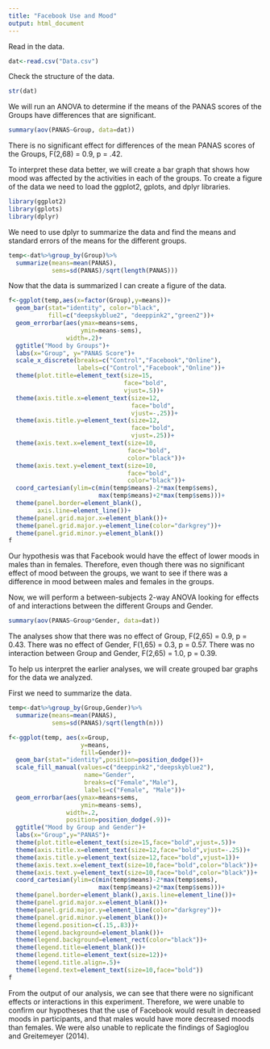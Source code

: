 ```yaml
---
title: "Facebook Use and Mood"
output: html_document
---
```


Read in the data.

```r
dat<-read.csv("Data.csv")
```

Check the structure of the data. 
```r
str(dat)
```

We will run an ANOVA to determine if the means of the PANAS scores of the Groups have differences that are significant. 
 
```r
summary(aov(PANAS~Group, data=dat))
```

There is no significant effect for differences of the mean PANAS scores of the Groups, F(2,68) = 0.9, p = .42. 

To interpret these data better, we will create a bar graph that shows how mood was affected by the activities in each of the groups. To create a figure of the data we need to load the ggplot2, gplots, and dplyr libraries.

```r
library(ggplot2)
library(gplots)
library(dplyr)
```

We need to use dplyr to summarize the data and find the means and
standard errors of the means for the different groups.
```r
temp<-dat%>%group_by(Group)%>%
  summarize(means=mean(PANAS),
            sems=sd(PANAS)/sqrt(length(PANAS)))
```
Now that the data is summarized I can create a figure of the data.

```r
f<-ggplot(temp,aes(x=factor(Group),y=means))+
  geom_bar(stat="identity", color="black",
           fill=c("deepskyblue2", "deeppink2","green2"))+
  geom_errorbar(aes(ymax=means+sems,
                    ymin=means-sems),
                width=.2)+
  ggtitle("Mood by Groups")+
  labs(x="Group", y="PANAS Score")+
  scale_x_discrete(breaks=c("Control","Facebook","Online"),
                   labels=c("Control","Facebook","Online"))+
  theme(plot.title=element_text(size=15,
                                face="bold",
                                vjust=.5))+
  theme(axis.title.x=element_text(size=12,
                                  face="bold",
                                  vjust=-.25))+
  theme(axis.title.y=element_text(size=12,
                                  face="bold",
                                  vjust=.25))+
  theme(axis.text.x=element_text(size=10,
                                 face="bold",
                                 color="black"))+
  theme(axis.text.y=element_text(size=10,
                                 face="bold",
                                 color="black"))+
  coord_cartesian(ylim=c(min(temp$means)-2*max(temp$sems),
                         max(temp$means)+2*max(temp$sems)))+
  theme(panel.border=element_blank(),
        axis.line=element_line())+
  theme(panel.grid.major.x=element_blank())+
  theme(panel.grid.major.y=element_line(color="darkgrey"))+
  theme(panel.grid.minor.y=element_blank())
f
```

Our hypothesis was that Facebook would have the effect of lower moods in males than in females. Therefore, even though there was no significant effect of mood between the groups, we want to see if there was a difference in mood between males and females in the groups. 

Now, we will perform a between-subjects 2-way ANOVA looking for effects
of and interactions between the different Groups and Gender.
```r
summary(aov(PANAS~Group*Gender, data=dat))
```

The analyses show that there was no effect of Group, F(2,65) = 0.9, p = 0.43. There was no effect of Gender, F(1,65) = 0.3, p = 0.57. There was no interaction between Group and Gender, F(2,65) = 1.0, p = 0.39.

To help us interpret the earlier analyses, we will create grouped bar graphs for the data we analyzed. 

First we need to
summarize the data.
```r
temp<-dat%>%group_by(Group,Gender)%>%
  summarize(means=mean(PANAS),
            sems=sd(PANAS)/sqrt(length(n)))
```

```r
f<-ggplot(temp, aes(x=Group,
                    y=means,
                    fill=Gender))+
  geom_bar(stat="identity",position=position_dodge())+
  scale_fill_manual(values=c("deeppink2","deepskyblue2"),
                     name="Gender",
                     breaks=c("Female","Male"),
                     labels=c("Female", "Male"))+
  geom_errorbar(aes(ymax=means+sems,
                    ymin=means-sems),
                width=.2,
                position=position_dodge(.9))+
  ggtitle("Mood by Group and Gender")+
  labs(x="Group",y="PANAS")+
  theme(plot.title=element_text(size=15,face="bold",vjust=.5))+
  theme(axis.title.x=element_text(size=12,face="bold",vjust=-.25))+
  theme(axis.title.y=element_text(size=12,face="bold",vjust=1))+
  theme(axis.text.x=element_text(size=10,face="bold",color="black"))+
  theme(axis.text.y=element_text(size=10,face="bold",color="black"))+
  coord_cartesian(ylim=c(min(temp$means)-2*max(temp$sems),
                         max(temp$means)+2*max(temp$sems)))+
  theme(panel.border=element_blank(),axis.line=element_line())+
  theme(panel.grid.major.x=element_blank())+
  theme(panel.grid.major.y=element_line(color="darkgrey"))+
  theme(panel.grid.minor.y=element_blank())+
  theme(legend.position=c(.15,.83))+
  theme(legend.background=element_blank())+
  theme(legend.background=element_rect(color="black"))+
  theme(legend.title=element_blank())+
  theme(legend.title=element_text(size=12))+
  theme(legend.title.align=.5)+
  theme(legend.text=element_text(size=10,face="bold"))
f
```

From the output of our analysis, we can see that there were no significant effects or interactions in this experiment. Therefore, we were unable to confirm our hypotheses that the use of Facebook would result in decreased moods in participants, and that males would have more decreased moods than females.  We were also unable to replicate the findings of Sagioglou and Greitemeyer (2014).


